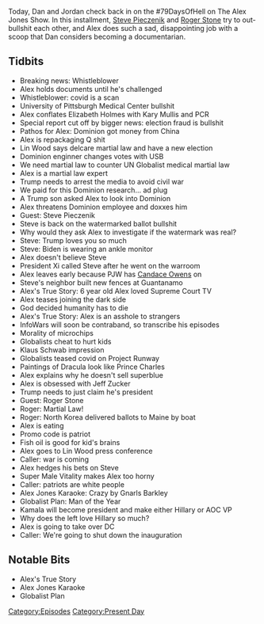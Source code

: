 {{DEFAULTSORT:
    #_EPISODE_0508:December 1-2, 2020
}}{{Episode
    | title             = December 1-2, 2020
    | caption           = Listen to this episode on [https://knowledgefight.libsyn.com/508-december-1-2-2020 Libsyn] [https://open.spotify.com/episode/6q66SigbGxrcH0wLg95tqT Spotify], Read the [[Transcript/508: December 1-2, 2020|Unofficial Transcript]]
    | episodeNumber     = 508
    | length            = 02:45:49
    | airDate           = December 4, 2020
    | coverageStartDate = December 1, 2020
    | coverageEndDate   = December 2, 2020
    | episodeType       = [[:Category:Present Day|Present Day]]
    | appearance        = [[Kary Mullis]], [[Lin Wood]], [[Steve Pieczenik]], [[Xi Jinping]], [[Paul Joseph Watson]], [[Candace Owens]], [[Klaus Schwab]], [[Prince Charles]], [[Jeff Zucker]], [[Roger Stone]], [[Kamala Harris]], [[Hillary Clinton]], [[Alexandria Ocasio-Cortez]]
    | previousEpisode   = [[507: Jordan Doesn't Know About Walk-Ins]]
    | nextEpisode       = [[509: December 3-4, 2020]]
}}

{{Stub}}

Today, Dan and Jordan check back in on the #79DaysOfHell on The Alex Jones Show. In this installment, [[Steve Pieczenik]] and [[Roger Stone]] try to out-bullshit each other, and Alex does such a sad, disappointing job with a scoop that Dan considers becoming a documentarian.

==Tidbits==

*Breaking news: Whistleblower
*Alex holds documents until he's challenged
*Whistleblower: covid is a scan
*University of Pittsburgh Medical Center bullshit
*Alex conflates Elizabeth Holmes with Kary Mullis and PCR
*Special report cut off by bigger news: election fraud is bullshit
*Pathos for Alex: Dominion got money from China
*Alex is repackaging Q shit
*Lin Wood says delcare martial law and have a new election
*Dominion enginner changes votes with USB
*We need martial law to counter UN Globalist medical martial law
*Alex is a martial law expert
*Trump needs to arrest the media to avoid civil war
*We paid for this Dominion research... ad plug
*A Trump son asked Alex to look into Dominion
*Alex threatens Dominion employee and doxxes him
*Guest: Steve Pieczenik
*Steve is back on the watermarked ballot bullshit
*Why would they ask Alex to investigate if the watermark was real?
*Steve: Trump loves you so much
*Steve: Biden is wearing an ankle monitor
*Alex doesn't believe Steve
*President Xi called Steve after he went on the warroom
*Alex leaves early because PJW has [[Candace Owens]] on
*Steve's neighbor built new fences at Guantanamo
*Alex's True Story: 6 year old Alex loved Supreme Court TV
*Alex teases joining the dark side
*God decided humanity has to die
*Alex's True Story: Alex is an asshole to strangers
*InfoWars will soon be contraband, so transcribe his episodes
*Morality of microchips
*Globalists cheat to hurt kids
*Klaus Schwab impression
*Globalists teased covid on Project Runway
*Paintings of Dracula look like Prince Charles
*Alex explains why he doesn't sell superblue
*Alex is obsessed with Jeff Zucker
*Trump needs to just claim he's president
*Guest: Roger Stone
*Roger: Martial Law!
*Roger: North Korea delivered ballots to Maine by boat
*Alex is eating
*Promo code is patriot
*Fish oil is good for kid's brains
*Alex goes to Lin Wood press conference
*Caller: war is coming
*Alex hedges his bets on Steve
*Super Male Vitality makes Alex too horny
*Caller: patriots are white people
*Alex Jones Karaoke: Crazy by Gnarls Barkley
*Globalist Plan: Man of the Year
*Kamala will become president and make either Hillary or AOC VP
*Why does the left love Hillary so much?
*Alex is going to take over DC
*Caller: We're going to shut down the inauguration

==Notable Bits==

*Alex's True Story
*Alex Jones Karaoke
*Globalist Plan

[[Category:Episodes]]
[[Category:Present Day]]
